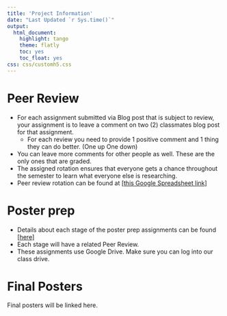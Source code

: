 ```yaml
---
title: 'Project Information'
date: "Last Updated `r Sys.time()`"
output:
  html_document:
    highlight: tango
    theme: flatly
    toc: yes
    toc_float: yes
css: css/customh5.css
---
```


# Peer Review
* For each assignment submitted via Blog post that is subject to review, your assignment is to leave a comment on two (2) classmates blog post for that assignment.
    - For each review you need to provide 1 positive comment and 1 thing they can do better. (One up One down)
* You can leave more comments for other people as well. These are the only ones that are graded. 
* The assigned rotation ensures that everyone gets a chance throughout the semester to learn what everyone else is researching. 
* Peer review rotation can be found at [[this Google Spreadsheet link]](https://docs.google.com/spreadsheets/d/1njtZX4tv_3G7OgbJA5KFyHF3ecU4KPV7qdnGxSGMbVA/edit?usp=sharing)


# Poster prep
* Details about each stage of the poster prep assignments can be found [[here]](hw/Poster_Prep.html)
* Each stage will have a related Peer Review. 
* These assignments use Google Drive. Make sure you can log into our class drive. 

# Final Posters
Final posters will be linked here. 



